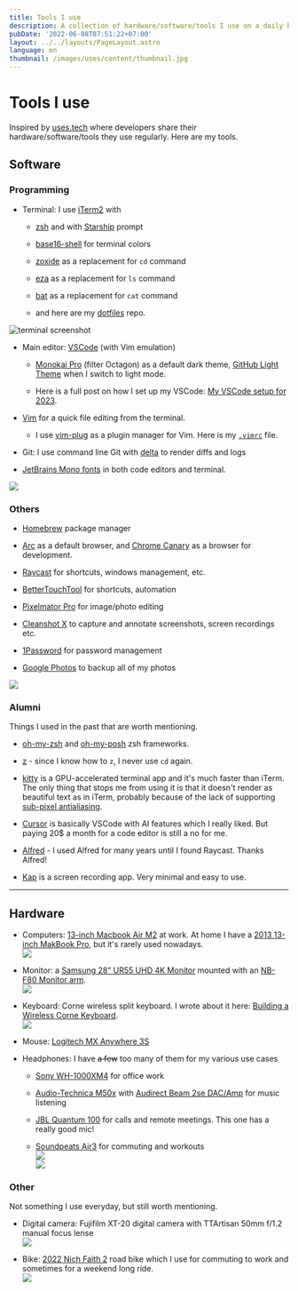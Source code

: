 ```yaml
---
title: Tools I use
description: A collection of hardware/software/tools I use on a daily basis.
pubDate: '2022-06-08T07:51:22+07:00'
layout: ../../layouts/PageLayout.astro
language: en
thumbnail: /images/uses/content/thumbnail.jpg
---
```

# Tools I use

Inspired by [uses.tech](https://uses.tech) where developers share their hardware/software/tools they use regularly. Here are my tools.

## Software

### Programming

* Terminal: I use [iTerm2](https://www.iterm2.com/version3.html) with

  * [zsh](https://www.zsh.org/) and with [Starship](https://starship.rs/) prompt

  * [base16-shell](https://github.com/chriskempson/base16-shell) for terminal colors

  * [zoxide](https://github.com/ajeetdsouza/zoxide) as a replacement for `cd` command

  * [eza](https://github.com/eza-community/eza) as a replacement for `ls` command

  * [bat](https://github.com/sharkdp/bat) as a replacement for `cat` command

  * and here are my [dotfiles](https://github.com/armno/dotfiles) repo.

![terminal screenshot](../../pages/uses/content/terminal.jpg)

* Main editor: [VSCode](https://code.visualstudio.com/) (with Vim emulation)

  * [Monokai Pro](https://monokai.pro/) (filter Octagon) as a default dark theme, [GitHub Light Theme](https://github.com/yunlingz/vscode-theme-github-light) when I switch to light mode.

  * Here is a full post on how I set up my VSCode: [My VSCode setup for 2023](https://armno.in.th/blog/vscode-setup-2023/).

* [Vim](https://www.vim.org/) for a quick file editing from the terminal.&#x20;

  * I use [vim-plug](https://github.com/junegunn/vim-plug) as a plugin manager for Vim. Here is my [`.vimrc`](https://github.com/armno/dotfiles/blob/master/.vimrc) file.&#x20;

* Git: I use command line Git with [delta](https://github.com/dandavison/delta) to render diffs and logs

* [JetBrains Mono fonts](https://www.jetbrains.com/lp/mono/) in both code editors and terminal.

![](../../pages/uses/content/vscode.jpg)

### Others

* [Homebrew](https://brew.sh/) package manager

* [Arc](https://arc.net/) as a default browser, and [Chrome Canary](https://www.google.com/chrome/canary/) as a browser for development.

* [Raycast](https://www.raycast.com/) for shortcuts, windows management, etc.&#x20;

* [BetterTouchTool](https://folivora.ai/) for shortcuts, automation

* [Pixelmator Pro](https://www.pixelmator.com/pro/) for image/photo editing

* [Cleanshot X](https://cleanshot.com/) to capture and annotate screenshots, screen recordings etc.

* [1Password](https://1password.com/) for password management

* [Google Photos](https://www.google.com/photos/about/) to backup all of my photos

![](../../pages/uses/content/dock.jpg)

### Alumni

Things I used in the past that are worth mentioning.

* [oh-my-zsh](https://ohmyz.sh/) and [oh-my-posh](https://ohmyposh.dev/) zsh frameworks.

* [z](https://github.com/rupa/z) - since I know how to `z`, I never use `cd` again.

* [kitty](https://sw.kovidgoyal.net/kitty/) is a GPU-accelerated terminal app and it's much faster than iTerm. The only thing that stops me from using it is that it doesn't render as beautiful text as in iTerm, probably because of the lack of supporting [sub-pixel antialiasing](https://github.com/kovidgoyal/kitty/issues/214).

* [Cursor](https://cursor.sh/) is basically VSCode with AI features which I really liked. But paying 20$ a month for a code editor is still a no for me.

* [Alfred](https://www.alfredapp.com/) - I used Alfred for many years until I found Raycast. Thanks Alfred!

* [Kap](https://getkap.co/) is a screen recording app. Very minimal and easy to use.

---

## Hardware

* Computers: [13-inch Macbook Air M2](https://support.apple.com/en-us/111867) at work. At home I have a [2013 13-inch MakBook Pro](https://support.apple.com/kb/sp691?locale=th_TH), but it's rarely used nowadays.\
  ![](../../pages/uses/content/macbook-air-m2.jpg)

* Monitor: a [Samsung 28" UR55 UHD 4K Monitor](https://www.samsung.com/th/business/monitors/ur55/lu28r550uqexxt/) mounted with an [NB-F80 Monitor arm](https://www.google.com/search?q=nb-f80+monitor+arm).\
  ![](../../pages/uses/content/monitor.jpg)

* Keyboard: Corne wireless split keyboard. I wrote about it here: [Building a Wireless Corne Keyboard](https://armno.in.th/blog/building-a-wireless-corne-keyboard/).\
  ![](../../pages/uses/content/corne-keyboard.jpg)

* Mouse: [Logitech MX Anywhere 3S](https://www.logitech.com/en-us/products/mice/mx-anywhere-3s.910-006926.html?sp=1\&searchclick=logi)

* Headphones: I have ~~a few~~ too many of them for my various use cases

  * [Sony WH-1000XM4](https://www.sony.co.th/en/electronics/headband-headphones/wh-1000xm4) for office work

  * [Audio-Technica M50x](https://armno.in.th/2015/08/04/audio-technica-ath-m50x/) with [Audirect Beam 2se DAC/Amp](https://www.google.com/search?q=Audirect+Beam+2se+DAC) for music listening

  * [JBL Quantum 100](https://th.jbl.com/gaming/QUANTUM100.html) for calls and remote meetings. This one has a really good mic!

  * [Soundpeats Air3](https://us.soundpeats.com/products/air3) for commuting and workouts\
    ![](../../pages/uses/content/sony-xm4.jpg)\
    ![](../../pages/uses/content/headphones.jpg)

### Other

Not something I use everyday, but still worth mentioning.

* Digital camera: Fujifilm XT-20 digital camera with TTArtisan 50mm f/1.2 manual focus lense\
  ![](../../pages/uses/content/fuji.jpg)

* Bike: [2022 Nich Faith 2](https://www.nichcycling.com/pages/faith2) road bike which I use for commuting to work and sometimes for a weekend long ride.\
  ![](../../pages/uses/content/nich-f2.jpg)
